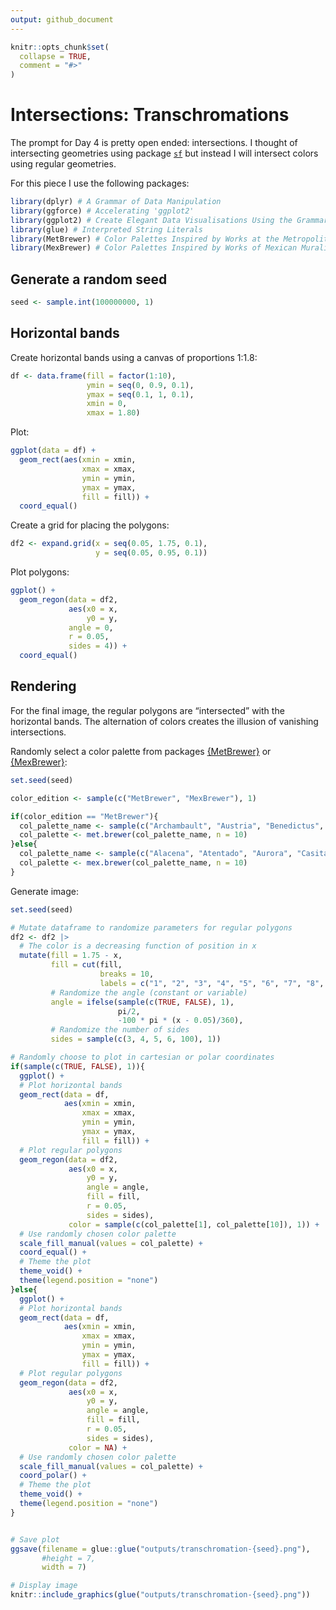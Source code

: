 ```yaml
---
output: github_document
---
```


<!-- README.md is generated from README.Rmd. Please edit that file -->

```r
knitr::opts_chunk$set(
  collapse = TRUE,
  comment = "#>"
)
```

# Intersections: Transchromations

<!-- badges: start -->
<!-- badges: end -->

The prompt for Day 4 is pretty open ended: intersections. I thought of intersecting geometries using package [`sf`](https://r-spatial.github.io/sf/) but instead I will intersect colors using regular geometries.

For this piece I use the following packages:
```r
library(dplyr) # A Grammar of Data Manipulation
library(ggforce) # Accelerating 'ggplot2'
library(ggplot2) # Create Elegant Data Visualisations Using the Grammar of Graphics
library(glue) # Interpreted String Literals
library(MetBrewer) # Color Palettes Inspired by Works at the Metropolitan Museum of Art
library(MexBrewer) # Color Palettes Inspired by Works of Mexican Muralists 
```

## Generate a random seed

```r
seed <- sample.int(100000000, 1)
```

## Horizontal bands

Create horizontal bands using a canvas of proportions 1:1.8:
```r
df <- data.frame(fill = factor(1:10),
                 ymin = seq(0, 0.9, 0.1), 
                 ymax = seq(0.1, 1, 0.1),
                 xmin = 0,
                 xmax = 1.80)
```

Plot:
```r
ggplot(data = df) +
  geom_rect(aes(xmin = xmin, 
                xmax = xmax,
                ymin = ymin,
                ymax = ymax,
                fill = fill)) + 
  coord_equal()
```

Create a grid for placing the polygons:
```r
df2 <- expand.grid(x = seq(0.05, 1.75, 0.1),
                   y = seq(0.05, 0.95, 0.1))
```

Plot polygons:
```r
ggplot() +
  geom_regon(data = df2,
             aes(x0 = x,
                 y0 = y,
             angle = 0,
             r = 0.05,
             sides = 4)) + 
  coord_equal()
```

## Rendering

For the final image, the regular polygons are "intersected" with the horizontal bands. The alternation of colors creates the illusion of vanishing intersections.

Randomly select a color palette from packages [{MetBrewer}]() or [{MexBrewer}](https://paezha.github.io/MexBrewer/):
```r
set.seed(seed)

color_edition <- sample(c("MetBrewer", "MexBrewer"), 1)

if(color_edition == "MetBrewer"){
  col_palette_name <- sample(c("Archambault", "Austria", "Benedictus", "Cassatt1", "Cassatt2", "Cross", "Degas", "Demuth", "Derain", "Egypt", "Gauguin", "Greek", "Hiroshige", "Hokusai1", "Hokusai2", "Hokusai3", "Homer1", "Homer2", "Ingres", "Isfahan1", "Isfahan2", "Java", "Johnson", "Juarez", "Kandinsky", "Klimt", "Lakota", "Manet", "Moreau", "Morgenstern", "Nattier", "Navajo", "NewKingdom", "Nizami", "OKeeffe1", "OKeeffe2", "Paquin", "Peru1", "Peru2", "Pillement", "Pissaro", "Redon", "Renoir", "Signac", "Tam", "Tara", "Thomas", "Tiepolo", "Troy", "Tsimshian", "VanGogh1", "VanGogh2", "VanGogh3", "Veronese", "Wissing"), 1)
  col_palette <- met.brewer(col_palette_name, n = 10)
}else{
  col_palette_name <- sample(c("Alacena", "Atentado", "Aurora", "Casita1", "Casita2", "Casita3", "Concha", "Frida", "Huida", "Maiz", "Ofrenda", "Revolucion", "Ronda", "Taurus1", "Taurus2", "Tierra", "Vendedora"), 1)
  col_palette <- mex.brewer(col_palette_name, n = 10)
}
```

Generate image:
```r
set.seed(seed)

# Mutate dataframe to randomize parameters for regular polygons
df2 <- df2 |>
  # The color is a decreasing function of position in x
  mutate(fill = 1.75 - x,
         fill = cut(fill, 
                    breaks = 10,
                    labels = c("1", "2", "3", "4", "5", "6", "7", "8", "9", "10")),
         # Randomize the angle (constant or variable)
         angle = ifelse(sample(c(TRUE, FALSE), 1), 
                        pi/2, 
                        -100 * pi * (x - 0.05)/360),
         # Randomize the number of sides
         sides = sample(c(3, 4, 5, 6, 100), 1))

# Randomly choose to plot in cartesian or polar coordinates
if(sample(c(TRUE, FALSE), 1)){
  ggplot() +
  # Plot horizontal bands
  geom_rect(data = df,
            aes(xmin = xmin, 
                xmax = xmax,
                ymin = ymin,
                ymax = ymax,
                fill = fill)) +
  # Plot regular polygons
  geom_regon(data = df2, 
             aes(x0 = x,
                 y0 = y,
                 angle = angle,
                 fill = fill,
                 r = 0.05,
                 sides = sides),
             color = sample(c(col_palette[1], col_palette[10]), 1)) + 
  # Use randomly chosen color palette
  scale_fill_manual(values = col_palette) +
  coord_equal() + 
  # Theme the plot
  theme_void() +
  theme(legend.position = "none")
}else{
  ggplot() +
  # Plot horizontal bands
  geom_rect(data = df,
            aes(xmin = xmin, 
                xmax = xmax,
                ymin = ymin,
                ymax = ymax,
                fill = fill)) +
  # Plot regular polygons
  geom_regon(data = df2, 
             aes(x0 = x,
                 y0 = y,
                 angle = angle,
                 fill = fill,
                 r = 0.05,
                 sides = sides),
             color = NA) + 
  # Use randomly chosen color palette
  scale_fill_manual(values = col_palette) +
  coord_polar() + 
  # Theme the plot
  theme_void() +
  theme(legend.position = "none")
}


# Save plot
ggsave(filename = glue::glue("outputs/transchromation-{seed}.png"),
       #height = 7,
       width = 7)
```

```r
# Display image
knitr::include_graphics(glue("outputs/transchromation-{seed}.png"))
```




